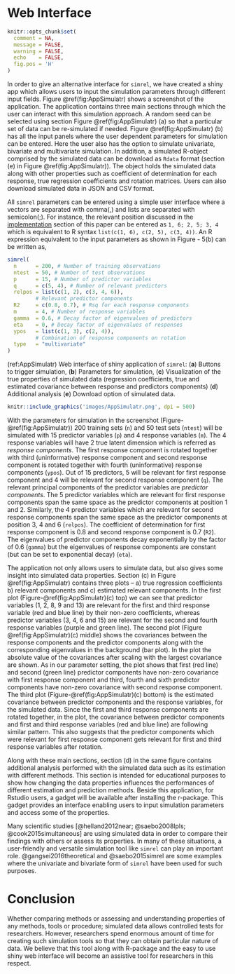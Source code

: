 # Web Interface #

```r
knitr::opts_chunk$set(
  comment = NA,
  message = FALSE,
  warning = FALSE,
  echo    = FALSE,
  fig.pos = 'H'
)
```

In order to give an alternative interface for `simrel`, we have created a shiny app which  allows users to input the simulation parameters through different input fields. Figure \@ref(fig:AppSimulatr) shows a screenshot of the application. The application contains three main sections through which the user can interact with  this simulation approach. A random seed can be selected using section Figure \@ref(fig:AppSimulatr) (a) so that a particular set of data can be  re-simulated if needed. Figure \@ref(fig:AppSimulatr) (b) has all the input panels where the user dependent  parameters for simulation can be entered. Here the user also has the option to simulate univariate, bivariate and multivariate simulation. In addition, a simulated R-object comprised by the simulated data can be download as `Rdata` format (section (e) in Figure \@ref(fig:AppSimulatr)).  The object holds the simulated data along with other properties such as coefficient of determination for each response, true regression coefficients and rotation matrices. Users can also download simulated data in JSON and CSV format.

All `simrel` parameters can be entered using a simple user interface where a vectors are separated with comma(,) and lists are separated with  semicolon(;). For instance, the relevant position discussed in the [implementation](#implementation) section of this paper can be entered as `1, 6; 2, 5; 3, 4` which is equivalent to R syntax `list(c(1, 6), c(2, 5), c(3, 4))`. An R expression equivalent to the input parameters as shown in Figure - 5(b) can be written as,

```r
simrel(
  n      = 200, # Number of training observations
  ntest  = 50, # Number of test observations
  p      = 15, # Number of predictor variables
  q      = c(5, 4), # Number of relevant predictors
  relpos = list(c(1, 2), c(3, 4, 6)),
         # Relevant predictor components
  R2     = c(0.8, 0.7), # Rsq for each response components
  m      = 4, # Number of response variables
  gamma  = 0.6, # Decay factor of eigenvalues of predictors
  eta    = 0, # Decay factor of eigenvalues of responses
  ypos   = list(c(1, 3), c(2, 4)),
         # Combination of response components on rotation
  type   = "multivariate"
)
```

(ref:AppSimulatr) Web interface of shiny application of `simrel`: (**a**) Buttons to trigger simulation, (**b**) Parameters for simulation, (**c**) Visualization of the true properties of simulated data (regression coefficients, true and estimated covariance between response and predictors components) (**d**) Additional analysis (**e**) Download option of simulated data.

```r
knitr::include_graphics('images/AppSimulatr.png', dpi = 500)
```

With the parameters for simulation in the screenshot (Figure-\@ref(fig:AppSimulatr)) 200 training sets (`n`) and 50 test sets (`ntest`) will be simulated with 15 predictor variables (`p`) and 4 response variables (`m`). The 4 response variables will have 2 true latent dimension which is referred as _response components_. The first response component is rotated together with third (uninformative) response component and second response component is rotated together with fourth (uninformative) response components (`ypos`). Out of 15 predictors, 5 will be relevant for first response component and 4 will be relevant for second response component (`q`). The relevant principal components of the predictor variables are _predictor components_. The 5 predictor variables which are relevant for first response components span the same space as the predictor components at position 1 and 2. Similarly, the 4 predictor variables which are relevant for second response components span the same space as the predictor components at position 3, 4 and 6 (`relpos`). The coefficient of determination for first response component is 0.8 and second response component is 0.7 (`R2`). The eigenvalues of predictor components decay exponentially by the factor of 0.6 (`gamma`) but the eigenvalues of response components are constant (but can be set to exponential decay) (`eta`).

The application not only allows users to simulate data, but also gives some insight into simulated data properties. Section (c) in Figure \@ref(fig:AppSimulatr) contains three plots -- a) true regression coefficients b) relevant components and c) estimated relevant components. In the first plot (Figure-\@ref(fig:AppSimulatr)(c) top) we can see that predictor variables (1, 2, 8, 9 and 13) are relevant for the first and third response variable (red and blue line) by their non-zero coefficients, whereas predictor variables (3, 4, 6 and 15) are relevant for the second and fourth response variables (purple and green line). The second plot (Figure \@ref(fig:AppSimulatr)(c) middle) shows the covariances between the response components and the predictor components along with the corresponding eigenvalues in the background (bar plot). In the plot the absolute value of the covariances after scaling with the largest covariance are shown. As in our parameter setting, the plot shows that first (red line) and second (green line) predictor components have non-zero covariance with first response component and third, fourth and sixth predictor components have non-zero covariance with second response component. The third plot (Figure-\@ref(fig:AppSimulatr)(c) bottom) is the estimated covariance between predictor components and the response variables, for the simulated data. Since the first and third response components are rotated together, in the plot, the covariance between predictor components and first and third response variables (red and blue line) are following similar pattern. This also suggests that the predictor components which were relevant for first response component gets relevant for first and third response variables after rotation.

Along with these main sections, section (d) in the same figure contains additional analysis performed with the simulated data such as its estimation with different methods. This section is intended for educational purposes to show how changing the data properties influences the performances of different estimation and prediction methods. Beside this application, for Rstudio users, a gadget will be available after installing the r-package. This gadget provides an interface enabling users to input simulation parameters and access some of the properties.

Many scientific studies [@helland2012near; @saebo2008lpls; @cook2015simultaneous] are using simulated data in order to compare their findings with others or assess its properties. In many of these situations, a user-friendly and versatile simulation tool like `simrel` can play an important role. @gangsei2016theoretical and @saebo2015simrel are some examples where the univariate and bivariate form of `simrel` have been used for such purposes.

# Conclusion

Whether comparing methods or assessing and understanding properties of any methods, tools or procedure; simulated data allows controlled tests for researchers. However, researchers spend enormous amount of time for creating such simulation tools so that they can obtain particular nature of data. We believe that this tool along with R-package and the easy to use shiny web interface will become an assistive tool for researchers in this respect.
